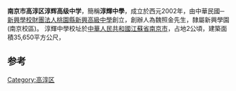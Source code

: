 
{{Infobox School
| name        = 私立新興學園－<br/>南京市高淳区淳辉高级中学
| other_name  = Shin Shing Educational Institution－<br/>Nanjing Gaochunqu Chun Hui High School
| image       = <!-- 注释出：[[File:Shin_Shing_High_School_Logo.gif|File:Shin Shing High School Logo.gif]] -->
| motto       = 俭朴、勤学、务实、荣誉
| established = 2002成立
| type        = 私立高中
| religion    = 
| affiliation = {{flagicon|TWN}}[[中華民國|中華民國]] [[桃園縣私立新興高級中學|新興學校財團法人桃園縣新興高級中學]]
| district    = {{flagicon|CHN}}[[中華人民共和國|中華人民共和國]][[江蘇省|江蘇省]][[南京市|南京市]]
| grades      = 高中部：3個年級
| founder = [[魏照金|魏照金]]
| president   = [[魏杏香|魏杏香]]
| principal   = [[张祥淳|张祥淳]]<ref>{{cite web|title=现任领导|url=http://www.gcchgz.cn/index.php?c=content&a=show&id=142|website=南京市高淳区淳晖高级中学|access-date=2015-11-25|archive-url=https://web.archive.org/web/20151125220421/http://www.gcchgz.cn/index.php?c=content&a=show&id=142|archive-date=2015-11-25|dead-url=yes}}</ref>
| dean        = 
| college     = 
| house       = 
| sc          =
| cs          =  
| faculty     = 
| staff       = 
| students    = 約1,200名(不含[[中華民國|中華民國]]校區)
| athletics   =
| conference  = 
| colors      = 藍色
| mascot      = 
| magazine    = 淳輝之聲
| address     = {{flagicon|CHN}}[[中華人民共和國|中華人民共和國]][[江蘇省|江蘇省]][[南京市|南京市]][[高淳縣|高淳縣]][[淳溪鎮|淳溪鎮]]宝塔路239号
|Campus       = 淳輝中學校區於[[中國|中國]][[江蘇省|江蘇省]][[南京市|南京市]][[高淳縣|高淳縣]]|
| website     = http://www.gcchgz.cn/
}}

'''南京市高淳区淳辉高级中学'''，簡稱'''淳輝中學'''，成立於西元2002年，由中華民國─[[桃園縣私立新興高級中學|新興學校財團法人桃園縣新興高級中學]]創立，創辦人為魏照金先生，隸屬新興學園(南京校區)。
淳輝中學校址於[[中華人民共和國|中華人民共和國]][[江蘇省|江蘇省]][[南京市|南京市]]，占地2公頃，建築面積35,650平方公尺，

==参考==
{{reflist}}

{{南京中等教育}}
[[Category:高淳区|Category:高淳区]]